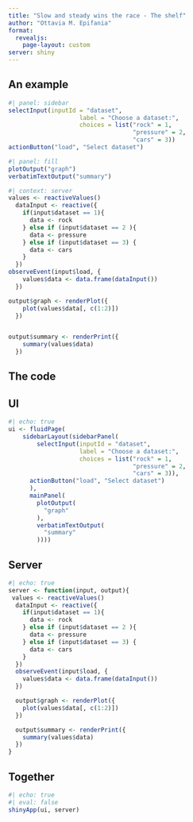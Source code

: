 ```yaml
---
title: "Slow and steady wins the race - The shelf"
author: "Ottavia M. Epifania"
format: 
  revealjs: 
    page-layout: custom
server: shiny
---
```




## An example

```r
#| panel: sidebar
selectInput(inputId = "dataset",
                    label = "Choose a dataset:",
                    choices = list("rock" = 1, 
                                   "pressure" = 2,
                                   "cars" = 3))
actionButton("load", "Select dataset")
```

```r
#| panel: fill
plotOutput("graph") 
verbatimTextOutput("summary")
```

```r
#| context: server
values <- reactiveValues()
  dataInput <- reactive({
    if(input$dataset == 1){
      data <- rock
    } else if (input$dataset == 2 ){
      data <- pressure
    } else if (input$dataset == 3) {
      data <- cars
    }
  })
observeEvent(input$load, { 
    values$data <- data.frame(dataInput())
  })

output$graph <- renderPlot({
    plot(values$data[, c(1:2)])
  })


output$summary <- renderPrint({
    summary(values$data)
  })
```

## The code 


::: {.panel-tabset}

## UI 

```r
#| echo: true
ui <- fluidPage(
    sidebarLayout(sidebarPanel(
        selectInput(inputId = "dataset",
                    label = "Choose a dataset:",
                    choices = list("rock" = 1, 
                                   "pressure" = 2,
                                   "cars" = 3)), 
      actionButton("load", "Select dataset")
      ),
      mainPanel(
        plotOutput(
          "graph"   
        ), 
        verbatimTextOutput( 
          "summary"   
        ))))
```


## Server 

```r
#| echo: true
server <- function(input, output){
 values <- reactiveValues()
  dataInput <- reactive({
    if(input$dataset == 1){
      data <- rock
    } else if (input$dataset == 2 ){
      data <- pressure
    } else if (input$dataset == 3) {
      data <- cars
    }
  })
  observeEvent(input$load, { 
    values$data <- data.frame(dataInput())
  })

  output$graph <- renderPlot({
    plot(values$data[, c(1:2)])
  })

  output$summary <- renderPrint({
    summary(values$data)
  })
}
```


## Together


```r
#| echo: true
#| eval: false
shinyApp(ui, server)
```

:::




